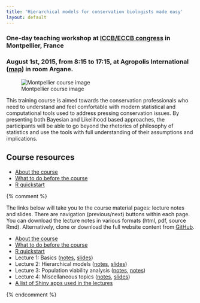 ```yaml
---
title: 'Hierarchical models for conservation biologists made easy'
layout: default
---
```


### One-day teaching workshop at [ICCB/ECCB congress](http://www.iccb-eccb2015.org/content/pre-congress-training-workshops) in Montpellier, France

### August 1st, 2015, from 8:15 to 17:15, at Agropolis International ([map](https://www.google.ca/maps/place/Agropolis+International/@43.6468738,3.8686796,17z/data=!3m1!4b1!4m2!3m1!1s0x12b6af2babf8ec2f:0xd266d886ae37eee9)) in room Argane.

![Montpellier course image](http://peter.solymos.org/img/thumbnails/dc-montpellier-2015.png)

This training course is aimed towards the conservation professionals who need to understand and feel comfortable with modern statistical and computational tools used to address pressing conservation issues. By presenting both Bayesian and Likelihood based approaches, the participants will be able to go beyond the rhetorics of philosophy of statistics and use the tools with full understanding of their assumptions and implications.

## Course resources

* [About the course]({{ site.baseurl }}/courses/2015/montpellier/about-the-course.html)
* [What to do before the course]({{ site.baseurl }}/courses/2015/montpellier/how-to-prepare.html)
* [R quickstart]({{ site.baseurl }}/courses/2015/montpellier/quickstart.html)

{% comment %}

The links below will take you to the course material pages:
lecture notes and slides.
There are navigation (previous/next) buttons within each
page. You can download the lecture notes in various
formats (html, pdf, source Rmd). Alternatively, 
clone or download the full website content from
[GitHub](https://github.com/datacloning/datacloning.github.io).

* [About the course]({{ site.baseurl }}/courses/2015/montpellier/about-the-course.html)
* [What to do before the course]({{ site.baseurl }}/courses/2015/montpellier/how-to-prepare.html)
* [R quickstart]({{ site.baseurl }}/courses/2015/montpellier/quickstart.html)
* Lecture 1: Basics ([notes]({{ site.baseurl }}/courses/2015/montpellier/notes-01-basics.html), [slides]({{ site.baseurl }}/courses/2015/montpellier/slides-01-basics.html))
* Lecture 2: Hierarchical models ([notes]({{ site.baseurl }}/courses/2015/montpellier/notes-02-hmods.html), [slides]({{ site.baseurl }}/courses/2015/montpellier/slides-02-hmods.html))
* Lecture 3: Population viability analysis ([notes]({{ site.baseurl }}/courses/2015/montpellier/notes-03-pva.html), [notes]({{ site.baseurl }}/courses/2015/montpellier/slides-03-pva.html)) 
* Lecture 4: Miscellaneous topics ([notes]({{ site.baseurl }}/courses/2015/montpellier/notes-04-misc.html), [slides]({{ site.baseurl }}/courses/2015/montpellier/slides-04-misc.html))
* [A list of Shiny apps used in the lectures]({{ site.baseurl }}/courses/2015/montpellier/apps.html)

{% endcomment %}
